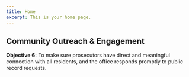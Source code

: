 ```yaml
---
title: Home
excerpt: This is your home page.
---
```



<Container>


<Section maxWidth="700px">


# Community Outreach & Engagement

**Objective 6:** To make sure prosecutors have direct and meaningful connection with all residents, and the office responds promptly to public record requests.

<DataWrapChart
  title="Accessibility of Prosecutor's Office"
  src="https://datawrapper.dwcdn.net/Kh9mg/5/"
/>
<DataWrapChart src="https://datawrapper.dwcdn.net/A3mHT/2/" />

<DataWrapChart
  title="Witness Cooperation"
  src="https://datawrapper.dwcdn.net/qCP3h/4/"
/>
<DataWrapChart src="https://datawrapper.dwcdn.net/lYr6e/1/" />

<DataWrapChart src="https://datawrapper.dwcdn.net/QW3my/5/" />
<DataWrapChart src="https://datawrapper.dwcdn.net/6otB4/1/" />

</Section>


</Container>

